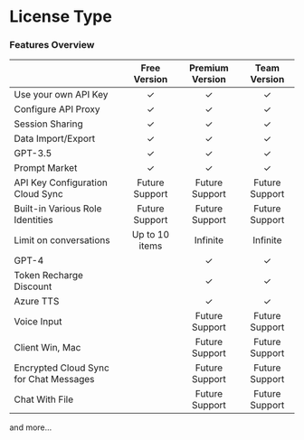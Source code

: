 # License Type

### Features Overview

|                                        |  Free Version  | Premium Version |  Team Version  |
| -------------------------------------- | :------------: | :-------------: | :------------: |
| Use your own API Key                   |       ✓        |        ✓        |       ✓        |
| Configure API Proxy                    |       ✓        |        ✓        |       ✓        |
| Session Sharing                        |       ✓        |        ✓        |       ✓        |
| Data Import/Export                     |       ✓        |        ✓        |       ✓        |
| GPT-3.5                                |       ✓        |        ✓        |       ✓        |
| Prompt Market                          |       ✓        |        ✓        |       ✓        |
| API Key Configuration Cloud Sync       | Future Support | Future Support  | Future Support |
| Built-in Various Role Identities       | Future Support | Future Support  | Future Support |
| Limit on conversations                 | Up to 10 items |    Infinite     |    Infinite    |
| GPT-4                                  |                |        ✓        |       ✓        |
| Token Recharge Discount                |                |        ✓        |       ✓        |
| Azure TTS                              |                |        ✓        |       ✓        |
| Voice Input                            |                | Future Support  | Future Support |
| Client Win, Mac                        |                | Future Support  | Future Support |
| Encrypted Cloud Sync for Chat Messages |                | Future Support  | Future Support |
| Chat With File                         |                | Future Support  | Future Support |

and more...
